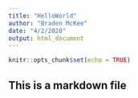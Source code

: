 ```yaml
---
title: "HelloWorld"
author: "Braden McKee"
date: "4/2/2020"
output: html_document
---
```


```r
knitr::opts_chunk$set(echo = TRUE)
```

## This is a markdown file
